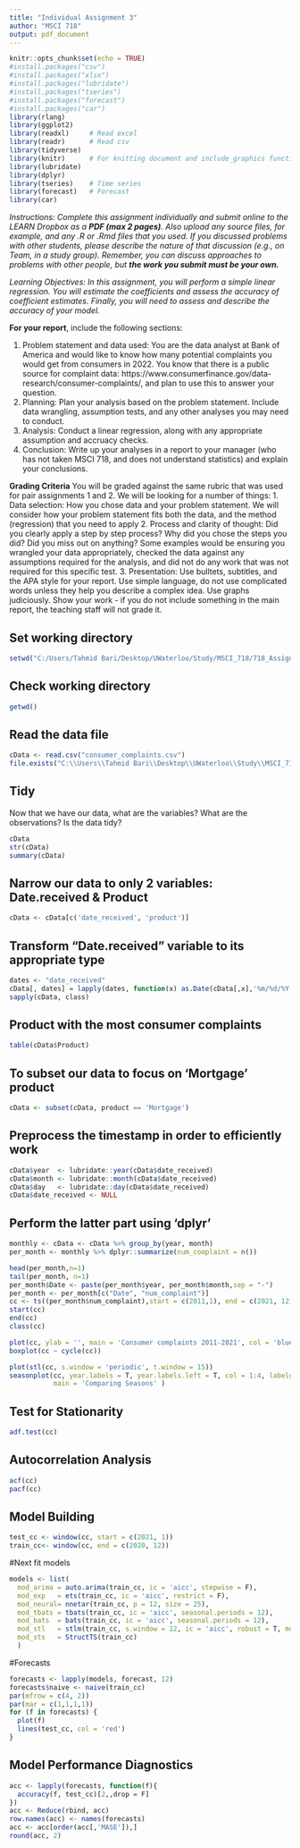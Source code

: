 ---
title: "Individual Assignment 3"
author: "MSCI 718"
output: pdf_document
---

```{r setup, include=FALSE}
knitr::opts_chunk$set(echo = TRUE)
#install.packages("csv")
#install.packages("xlsx")
#install.packages("lubridate")
#install.packages("tseries")
#install.packages("forecast")
#install.packages("car")
library(rlang)
library(ggplot2)
library(readxl)     # Read excel
library(readr)      # Read csv
library(tidyverse)
library(knitr)      # For knitting document and include_graphics function
library(lubridate)
library(dplyr)
library(tseries)    # Time series
library(forecast)   # Forecast
library(car)
```

*Instructions: Complete this assignment individually and submit online to the LEARN Dropbox as a ***_PDF (max 2 pages)_***. Also upload any source files, for example, and any .R or .Rmd files that you used. If you discussed problems with other students, please describe the nature of that discussion (e.g., on Team, in a study group). Remember, you can discuss approaches to problems with other people, but ***_the work you submit must be your own._**

*Learning Objectives: In this assignment, you will perform a simple linear regression. You will estimate the coefficients and assess the accuracy of coefficient estimates. Finally, you will need to assess and describe the accuracy of your model. *


**For your report**, include the following sections:

 1. Problem statement and data used: You are the data analyst at Bank of America and would like to know how many potential complaints you would get from consumers in 2022. You know that there is a public source for complaint data: https://www.consumerfinance.gov/data-research/consumer-complaints/, and plan to use this to answer your question. 
 2. Planning: Plan your analysis based on the problem statement. Include data wrangling, assumption tests, and any other analyses you may need to conduct.
 3. Analysis: Conduct a linear regression, along with any appropriate assumption and accruacy checks.
 4. Conclusion: Write up your analyses in a report to your manager (who has not taken MSCI 718, and does not understand statistics) and explain your conclusions.


 **Grading Criteria**
 You will be graded against the same rubric that was used for pair assignments 1 and 2. We will be looking for a number of things:
 1. Data selection: How you chose data and your problem statement. We will consider how your problem statement fits both the data, and the method (regression) that you need to apply 
 2. Process and clarity of thought: Did you clearly apply a step by step process? Why did you chose the steps you did? Did you miss out on anything? Some examples would be ensuring you wrangled your data appropriately, checked the data against any assumptions required for the analysis, and did not do any work that was not required for this specific test.
 3. Presentation: Use bulltets, subtitles, and the APA style for your report. Use simple language, do not use complicated words unless they help you describe a complex idea. Use graphs judiciously. Show your work - if you do not include something in the main report, the teaching staff will not grade it.


## Set working directory {.build}
```{r}
setwd("C:/Users/Tahmid Bari/Desktop/UWaterloo/Study/MSCI_718/718_Assignment/Individual Assignment 3")
```

## Check working directory {.build}
```{r}
getwd()
```

## Read the data file {.build}
```{r}
cData <- read.csv("consumer_complaints.csv")
file.exists("C:\\Users\\Tahmid Bari\\Desktop\\UWaterloo\\Study\\MSCI_718\\718_Assignment\\Individual Assignment 3\\consumer_complaints.csv")
```

## Tidy {.build}
Now that we have our data, what are the variables? What are the observations? Is the data tidy?

```{r echo=FALSE}
cData
str(cData)
summary(cData)
```

## Narrow our data to only 2 variables: Date.received & Product
```{r}
cData <- cData[c('date_received', 'product')]
```

## Transform "Date.received" variable to its appropriate type
```{r}
dates <- "date_received"
cData[, dates] = lapply(dates, function(x) as.Date(cData[,x],'%m/%d/%Y'))
sapply(cData, class)
```

## Product with the most consumer complaints
```{r}
table(cData$Product)
```

## To subset our data to focus on 'Mortgage' product
```{r}
cData <- subset(cData, product == 'Mortgage')
```

## Preprocess the timestamp in order to efficiently work
```{r}
cData$year  <- lubridate::year(cData$date_received)
cData$month <- lubridate::month(cData$date_received) 
cData$day   <- lubridate::day(cData$date_received)
cData$date_received <- NULL
```

## Perform the latter part using 'dplyr'
```{r}
monthly <- cData <- cData %>% group_by(year, month)
per_month <- monthly %>% dplyr::summarize(num_complaint = n())
```

```{r}
head(per_month,n=1)
tail(per_month, n=1)
per_month$Date <- paste(per_month$year, per_month$month,sep = "-")
per_month <- per_month[c("Date", "num_complaint")]
cc <- ts((per_month$num_complaint),start = c(2011,1), end = c(2021, 12), frequency = 12)
start(cc)
end(cc)
class(cc)
```

```{r}
plot(cc, ylab = '', main = 'Consumer complaints 2011-2021', col = 'blue', bty = 'l')
boxplot(cc ~ cycle(cc))
```

```{r}
plot(stl(cc, s.window = 'periodic', t.window = 15))
seasonplot(cc, year.labels = T, year.labels.left = T, col = 1:4, labelgap = 0.4, 
           main = 'Comparing Seasons' )
```

## Test for Stationarity
```{r}
adf.test(cc)
```

## Autocorrelation Analysis
```{r}
acf(cc)
pacf(cc)
```

## Model Building
```{r}
test_cc <- window(cc, start = c(2021, 1))
train_cc<- window(cc, end = c(2020, 12))
```

#Next fit models
```{r}
models <- list(
  mod_arima = auto.arima(train_cc, ic = 'aicc', stepwise = F),
  mod_exp   = ets(train_cc, ic = 'aicc', restrict = F),
  mod_neural= nnetar(train_cc, p = 12, size = 25),
  mod_tbats = tbats(train_cc, ic = 'aicc', seasonal.periods = 12),
  mod_bats  = bats(train_cc, ic = 'aicc', seasonal.periods = 12),
  mod_stl   = stlm(train_cc, s.window = 12, ic = 'aicc', robust = T, method = 'ets'),
  mod_sts   = StructTS(train_cc)
  )
```

#Forecasts
```{r}
forecasts <- lapply(models, forecast, 12)
forecasts$naive <- naive(train_cc)
par(mfrow = c(4, 2))
par(mar = c(1,1,1,1))
for (f in forecasts) {
  plot(f)
  lines(test_cc, col = 'red')
}
```

## Model Performance Diagnostics
```{r}
acc <- lapply(forecasts, function(f){
  accuracy(f, test_cc)[2,,drop = F]
})
acc <- Reduce(rbind, acc)
row.names(acc) <- names(forecasts)
acc <- acc[order(acc[,'MASE']),]
round(acc, 2)
```
